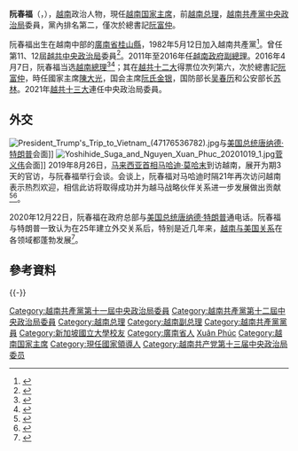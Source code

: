 {{Vietnamese name|阮|福}}
{{Infobox Officeholder
| name          = 阮春福
| native_name    = Nguyễn Xuân Phúc
| native_name_lang = vi
| image         = Vietnamese Prime Minister Phuc.jpg
| caption       = 2017年的阮春福，时任越南总理
| office        = {{SRV}}第11任[[越南社会主义共和国主席|主席]]
| vicechairman  = {{link-en|武氏映春|Võ Thị Ánh Xuân}}
| order         = 
| term_start    = 2021年4月5日
| term_end      = 
| predecessor  = [[阮富仲|阮富仲]]
| general_secretary = [[阮富仲|阮富仲]]（最高領導人）
| successor     = 
|order1         = 
|office1        = {{SRV}}第7任[[越南總理|總理]]
|vicepremier1   = [[范平明|范平明]]、[[张和平_(1946年)|张和平]]、[[武德詹|武德詹]]、<br />[[王庭惠|王庭惠]]、[[郑庭勇|郑庭勇]]
|head1          = [[陳大光|陳大光]]{{to}}[[邓氏玉盛|邓氏玉盛]]<small>（代理）</small>{{to}}[[阮富仲|阮富仲]]
|general_secretary1 = [[阮富仲|阮富仲]]（最高領導人）
|term_start1    = 2016年4月7日
|term_end1     = 2021年4月5日
|predecessor1   = [[阮晉勇|阮晉勇]]
|successor1     = [[范明政|范明政]]
|office2       = {{SRV}}[[越南副總理|副總理]]
|primeminister2= [[阮晉勇|阮晉勇]]
|term_start2   = 2011年8月2日
|term_end2     = 2016年4月7日
|predecessor2  = [[阮生雄|阮生雄]]
|successor2   = [[王庭惠|王庭惠]]
|office3       = {{VCP}}[[越南共產黨中央政治局|中央政治局]]委員
|general_secretary3 =
[[阮富仲|阮富仲]]
|term_start3   = 2011年1月19日
|term_end3     = 
|birth_date    = {{Birth date and age|1954|7|20|df=y}}
|birth_place   = {{flag|State of Vietnam}}[[廣南省|廣南省]][[桂山縣|桂山縣]]
|death_date    = 
|death_place   = 
|nationality   = {{VNM}}
|party         = {{VCP}}
|spouse        = 陳氏月秋（Trần Thị Nguyệt Thu）
|signature     = Nguyen Xuan Phuc Signature.png
}}
'''阮春福'''（{{lang-vi|Nguyễn Xuân Phúc}}，{{bd|1954年|7月20日|||catIdx=N}}），[[越南|越南]]政治人物，現任[[越南社会主义共和国主席|越南国家主席]]，前[[越南总理|越南总理]]，[[越南共產黨|越南共產黨]][[越南共產黨中央政治局|中央政治局]]委員，黨內排名第二，僅次於總書記[[阮富仲|阮富仲]]。

阮春福出生在越南中部的[[廣南省|廣南省]][[桂山縣|桂山縣]]，1982年5月12日加入越南共產黨<ref>{{Cite web|title=..:: Bộ Nội vụ ::.. - Tin tức|url=http://moha.gov.vn/Plus.aspx/vi/News/38/0/540/0/2318/TIEU_SU_TOM_TAT_BO_TRUONG_CHU_NHIEM_VAN_PHONG_CHINH_PHU_NGUYEN_XUAN_PHUC|accessdate=2020-09-17|archiveurl=https://web.archive.org/web/20110110015304/http://moha.gov.vn/Plus.aspx/vi/News/38/0/540/0/2318/TIEU_SU_TOM_TAT_BO_TRUONG_CHU_NHIEM_VAN_PHONG_CHINH_PHU_NGUYEN_XUAN_PHUC|archivedate=2011-01-10|dead-url=yes}}</ref>。曾任第11、12屆[[越南共产党中央政治局|越共中央政治局]]委員<ref>{{cite web|title=Party Congress announces CPVCC Politburo members|url=http://news.gov.vn/Home/Party-Congress-announces-CPVCC-Politburo-members/20111/9872.vgp|accessdate=2012-06-20|date=2011-01-19|publisher=[[越南政治|Government of the Socialist Republic of Vietnam]]|archive-date=2019-04-04|archive-url=https://web.archive.org/web/20190404200236/http://news.gov.vn/Home/Party-Congress-announces-CPVCC-Politburo-members/20111/9872.vgp|dead-url=no}}</ref>。2011年至2016年任[[越南政府|越南政府]][[越南副總理|副總理]]。2016年4月7日，阮春福当选[[越南總理|越南總理]]<ref>{{Cite web|title=Ông Nguyễn Xuân Phúc nhậm chức Thủ tướng|url=https://vnexpress.net/ong-nguyen-xuan-phuc-nham-chuc-thu-tuong-3382546.html|accessdate=2020-09-17|date=2016-04-07|publisher=VnExpress|language=vi|archive-date=2020-04-17|archive-url=https://web.archive.org/web/20200417193146/https://vnexpress.net/ong-nguyen-xuan-phuc-nham-chuc-thu-tuong-3382546.html|dead-url=no}}</ref><ref>{{Cite web|title=阮春福出任越南新总理|url=http://news.seehua.com/?p=157902|accessdate=2021-02-22|last=汉良|work=马来西亚诗华日报新闻网|language=zh-CN}}</ref>；其在[[越南共產黨第十二次全國代表大會|越共十二大]]得票位次列第六，次於總書記[[阮富仲|阮富仲]]，時任國家主席[[陳大光|陳大光]]，国会主席[[阮氏金银|阮氏金银]]，国防部长[[吴春历|吴春历]]和公安部长[[蘇林_(越南)|苏林]]。2021年[[越南共產黨第十三次全國代表大會|越共十三大]]連任中央政治局委員。

==外交==
[[File:President_Trump's_Trip_to_Vietnam_(47176536782).jpg|thumb]]与[[美国总统|美国总统]][[唐納·川普|唐纳德·特朗普]]会面]]
[[File:Yoshihide_Suga_and_Nguyen_Xuan_Phuc_20201019_1.jpg|thumb]][[菅义伟|菅义伟]]会面]] 
2019年8月26日，[[马来西亚首相|马来西亚首相]][[马哈迪·莫哈末|马哈迪·莫哈末]]到访越南，展开为期3天的官访，与阮春福举行会谈。会谈上，阮春福对马哈迪时隔21年再次访问越南表示热烈欢迎，相信此访将取得成功并为越马战略伙伴关系进一步发展做出贡献<ref>{{Cite web|title=越南政府总理阮春福同马来西亚总理马哈蒂尔•穆罕默德举行会谈|url=https://cn.nhandan.com.vn/leader/item/7234101-越南政府总理阮春福同马来西亚总理马哈蒂尔•穆罕默德举行会谈.html|accessdate=2021-02-22|work=越南政府总理阮春福同马来西亚总理马哈蒂尔•穆罕默德举行会谈|language=zh-cn}}</ref><ref name="diednumber">{{Cite web|title=首相官访越南3天 中國報|url=https://www.chinapress.com.my/20190825/%e9%a6%96%e7%9b%b8%e5%ae%98%e8%ae%bf%e8%b6%8a%e5%8d%973%e5%a4%a9/|accessdate=2020-11-20|work=中國報 China Press|language=en-US}}</ref>。

2020年12月22日，阮春福在政府总部与[[美国总统|美国总统]][[唐納·川普|唐纳德·特朗普]]通电话。阮春福与特朗普一致认为在25年建立外交关系后，特别是近几年来，[[美越关系|越南与美国关系]]在各领域都蓬勃发展<ref>{{Cite web|title=越南政府总理阮春福与美国总统特朗普通电话|url=https://cn.nhandan.com.vn/political/item/8377001-越南政府总理阮春福与美国总统特朗普通电话.html|accessdate=2021-02-22|work=越南政府总理阮春福与美国总统特朗普通电话|language=zh-cn}}</ref>。

== 參考資料 ==
{{Reflist}}

{{Commons category|Nguyễn Xuân Phúc}}

{{-}}
{{s-start}}
{{s-off}}
{{s-before|[[阮富仲|阮富仲]]}}
{{s-title|[[越南社会主义共和国主席|越南社会主义共和国主席]]|2021年4月5日－}}
{{s-inc}}
{{s-gov |越南社会主义共和国}}
{{s-bef |before = [[阮晉勇|阮晉勇]]}}
{{s-ttl |title = [[越南|越南社会主义共和国]][[越南政治|政府]][[越南總理|總理]] |years = 2016–2021}}
{{s-after|[[范明政|范明政]]}}
{{s-end}}

{{VietnamPres}}
{{Vietnam PM}}
{{越共中央政治局/11}}
{{越共中央政治局/12}}
{{越共中央政治局/13}}
{{APEC领袖}}
{{DEFAULTSORT:Nguyễn Xuân Phúc}}
[[Category:越南共產黨第十一屆中央政治局委員|Category:越南共產黨第十一屆中央政治局委員]]
[[Category:越南共產黨第十二屆中央政治局委員|Category:越南共產黨第十二屆中央政治局委員]]
[[Category:越南总理|Category:越南总理]]
[[Category:越南副总理|Category:越南副总理]]
[[Category:越南共產黨黨員|Category:越南共產黨黨員]]
[[Category:新加坡國立大學校友|Category:新加坡國立大學校友]]
[[Category:廣南省人|Category:廣南省人]]
[[Category:阮姓|Xuân Phúc]]
[[Category:越南国家主席|Category:越南国家主席]]
[[Category:現任國家領導人|Category:現任國家領導人]]
[[Category:越南共产党第十三届中央政治局委员|Category:越南共产党第十三届中央政治局委员]]